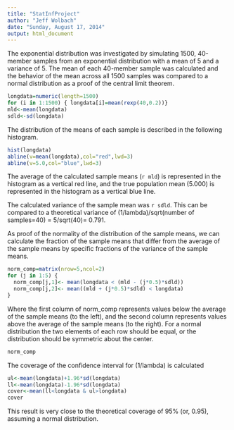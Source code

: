 ```yaml
---
title: "StatInfProject"
author: "Jeff Wolbach"
date: "Sunday, August 17, 2014"
output: html_document
---
```


The exponential distribution was investigated by simulating 1500, 40-member samples from an exponential distribution with a mean of 5 and a variance of 5.  The mean of each 40-member sample was calculated and the behavior of the mean across all 1500 samples was compared to a normal distribution as a proof of the central limit theorem.
```r
longdata=numeric(length=1500)
for (i in 1:1500) { longdata[i]=mean(rexp(40,0.2))}
mld<-mean(longdata)
sdld<-sd(longdata)
```
The distribution of the means of each sample is described in the following histogram.

```r
hist(longdata)
abline(v=mean(longdata),col="red",lwd=3)
abline(v=5.0,col="blue",lwd=3)
```

The average of the calculated sample means (`r mld`) is represented in the histogram as a vertical red line, and the true population mean (5.000) is represented in the histogram as a vertical blue line.

The calculated variance of the sample mean was `r sdld`.  This can be compared to a theoretical variance of (1/lambda)/sqrt(number of samples=40) = 5/sqrt(40)= 0.791.

As proof of the normality of the distribution of the sample means, we can calculate the fraction of the sample means that differ from the average of the sample means by specific fractions of the variance of the sample means.

```r
norm_comp=matrix(nrow=5,ncol=2)
for (j in 1:5) { 
  norm_comp[j,1]<- mean(longdata < (mld - (j*0.5)*sdld))
  norm_comp[j,2]<- mean((mld + (j*0.5)*sdld) < longdata)
}
```


Where the first column of norm_comp represents values below the average of the sample means (to the left), and the second column represents values above the average of the sample means (to the right).  For a normal distribution the two elements of each row should be equal, or the distribution should be symmetric about the center.
```r
norm_comp
```

The coverage of the confidence interval for (1/lambda) is calculated

```r
ul<-mean(longdata)+1.96*sd(longdata)
ll<-mean(longdata)-1.96*sd(longdata)
cover<-mean(ll<longdata & ul>longdata)
cover
```

This result is very close to the theoretical coverage of 95% (or, 0.95), assuming a normal distribution.
